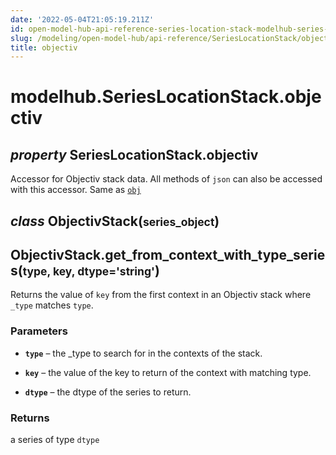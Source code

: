 ```yaml
---
date: '2022-05-04T21:05:19.211Z'
id: open-model-hub-api-reference-series-location-stack-modelhub-series-location-stack-objectiv
slug: /modeling/open-model-hub/api-reference/SeriesLocationStack/objectiv/
title: objectiv
---
```


# modelhub.SeriesLocationStack.objectiv

<div className="property">

<h2 className="signature-property"><span className="type-annotation"><em>property</em></span> <span className="additional-name">SeriesLocationStack.</span><span className="name">objectiv</span></h2>


<div className="content">

Accessor for Objectiv stack data. All methods of `json` can also be accessed with this
accessor. Same as [`obj`](/modeling/open-model-hub/api-reference/SeriesLocationStack/modelhub.SeriesLocationStack.obj.mdx)

<div className="class">

<h2 className="signature-class"><span className="type-annotation"><em>class</em></span> <span className="name">ObjectivStack(</span><small className="parameter-list"><span className="parameter" id="series_object">series_object</span></small>)</h2>


<div className="content">

<div className="method">

<h2 className="signature-method"><span className="additional-name">ObjectivStack.</span><span className="name">get_from_context_with_type_series(</span><small className="parameter-list"><span className="parameter" id="type">type</span>, <span className="parameter" id="key">key</span>, <span className="parameter" id="dtype">dtype='string'</span></small>)</h2>


<div className="content">

Returns the value of `key` from the first context in an Objectiv stack where `_type` matches `type`.


### Parameters

* **`type`** – the _type to search for in the contexts of the stack.


* **`key`** – the value of the key to return of the context with matching type.


* **`dtype`** – the dtype of the series to return.





### Returns

a series of type `dtype`



</div>


</div>


</div>


</div>


</div>


</div>
